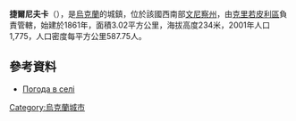 {{coord|48|23|40|N|28|54|7|E|scale:30000|display=title}}

'''捷爾尼夫卡'''（{{lang-uk|Тернівка}}），是[[烏克蘭|烏克蘭]]的城鎮，位於該國西南部[[文尼察州|文尼察州]]，由[[克里若皮利區|克里若皮利區]]負責管轄，始建於1861年，面積3.02平方公里，海拔高度234米，2001年人口1,775，人口密度每平方公里587.75人。

==參考資料==
* [http://weather.in.ua/ua/vinnickaja/26027 Погода в селі ] {{Wayback|url=http://weather.in.ua/ua/vinnickaja/26027 |date=20111220113549 }}

{{Ukraine-geo-stub}}
[[Category:烏克蘭城市|Category:烏克蘭城市]]